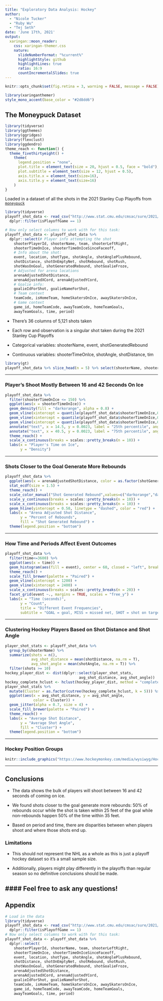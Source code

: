 ```yaml
---
title: "Exploratory Data Analysis: Hockey"
author: 
  - "Nicole Tucker"
  - "Ruby Wu"
  - "Tej Seth"
date: 'June 17th, 2021'
output:
  xaringan::moon_reader:
    css: xaringan-themer.css
    nature:
      slideNumberFormat: "%current%"
      highlightStyle: github
      highlightLines: true
      ratio: 16:9
      countIncrementalSlides: true
---
```


```r
knitr::opts_chunk$set(fig.retina = 3, warning = FALSE, message = FALSE)
```

```r
library(xaringanthemer)
style_mono_accent(base_color = "#2d8dd6")
```

## The Moneypuck Dataset

```r
library(tidyverse)
library(ggthemes)
library(ggridges)
library(flexclust)
library(ggdendro)
theme_reach <- function() {
  theme_fivethirtyeight() +
    theme(
      legend.position = "none",
      plot.title = element_text(size = 20, hjust = 0.5, face = "bold"),
      plot.subtitle = element_text(size = 12, hjust = 0.5),
      axis.title.x = element_text(size=16),
      axis.title.y = element_text(size=16)
    )
}
```

Loaded in a dataset of all the shots in the 2021 Stanley Cup Playoffs from [`moneypuck`](http://www.stat.cmu.edu/cmsac/sure/2021/materials/data/xy_examples/moneypuck_shots_2020.csv)

```r
library(tidyverse)
playoff_shot_data <- read_csv("http://www.stat.cmu.edu/cmsac/sure/2021/materials/data/xy_examples/moneypuck_shots_2020.csv") %>%
  dplyr::filter(isPlayoffGame == 1)
```

```r
# Now only select columns to work with for this task:
playoff_shot_data <- playoff_shot_data %>%
  dplyr::select(# Player info attempting the shot
    shooterPlayerId, shooterName, team, shooterLeftRight, 
    shooterTimeOnIce, shooterTimeOnIceSinceFaceoff,
    # Info about the shot:
    event, location, shotType, shotAngle, shotAnglePlusRebound, 
    shotDistance, shotOnEmptyNet, shotRebound, shotRush, 
    shotWasOnGoal, shotGeneratedRebound, shotGoalieFroze,
    # Adjusted for arena locations
    arenaAdjustedShotDistance, 
    arenaAdjustedXCord, arenaAdjustedYCord,
    # Goalie info:
    goalieIdForShot, goalieNameForShot,
    # Team context
    teamCode, isHomeTeam, homeSkatersOnIce, awaySkatersOnIce,
    # Game context
    game_id, homeTeamCode, awayTeamCode, homeTeamGoals,
    awayTeamGoals, time, period)
```
* There's 36 columns of 5,121 shots taken

* Each row and observation is a singular shot taken during the 2021 Stanley Cup Playoffs

* Categorical variables: shooterName, event, shotGeneratedRebound

* Continuous variables: shooterTimeOnIce, shotAngle, shotDistance, tim

```r
library(gt)
playoff_shot_data %>% slice_head(n = 5) %>% select(shooterName, shooterTimeOnIce, event, shotType, shotAngle, shotDistance, teamCode, time, period) %>% gt()
```
---

### Player's Shoot Mostly Between 16 and 42 Seconds On Ice

```r
playoff_shot_data %>%
  filter(shooterTimeOnIce <= 150) %>%
  ggplot(aes(x = shooterTimeOnIce)) +
  geom_density(fill = "darkorange", alpha = 0.8) +
  geom_vline(xintercept = quantile(playoff_shot_data$shooterTimeOnIce,0.25), linetype = "dashed") +
  geom_vline(xintercept = quantile(playoff_shot_data$shooterTimeOnIce,0.50), linetype = "dashed") +
  geom_vline(xintercept = quantile(playoff_shot_data$shooterTimeOnIce,0.75), linetype = "dashed") +
  annotate("text", x = 14.5, y = 0.0023, label = "25th percentile", angle = 90) +
  annotate("text", x = 40.5, y = 0.0023, label = "75th percentile", angle = 90) +
  theme_reach() +
  scale_x_continuous(breaks = scales::pretty_breaks(n = 10)) +
  labs(x = "Player's Time on Ice",
       y = "Density")
```

---

### Shots Closer to the Goal Generate More Rebounds

```r
playoff_shot_data %>%
  ggplot(aes(x = arenaAdjustedShotDistance, color = as.factor(shotGeneratedRebound))) +
  stat_ecdf(size = 1.5) +
  theme_reach() +
  scale_color_manual("Shot Generated Rebound",values=c("darkorange","darkblue")) +
  scale_y_continuous(breaks = scales::pretty_breaks(n = 10)) +
  scale_x_continuous(breaks = scales::pretty_breaks(n = 10)) +
  geom_hline(yintercept = 0.50, linetype = "dashed", color = "red") +
  labs(x = "Arena Adjusted Shot Distance",
       y = "Percent of Rebounds",
       fill = "Shot Generated Rebound") +
  theme(legend.position = "bottom")
```

---

### How Time and Periods Affect Event Outcomes

```r
playoff_shot_data %>%
  filter(time<=3600) %>% 
  ggplot(aes(x = time)) + 
  geom_histogram(aes(fill = event), center = 60, closed = "left", breaks = seq(0, 3600, 120)) +
  theme_reach() +
  scale_fill_brewer(palette = "Paired") +
  geom_vline(xintercept = 1200) +
  geom_vline(xintercept = 2400) +
  scale_x_continuous(breaks = scales::pretty_breaks(n = 20)) +
  facet_grid(event ~., margins = TRUE, scales = "free_y") +
  labs(x = "Time (seconds)",
       y = "Count",
       title = "Different Event Frequencies",
       subtitle = "GOAL = goal, MISS = missed net, SHOT = shot on target") 
```

---

### Clustering Hockey Players Based on Shot Distance and Shot Angle

```r
player_shot_stats <- playoff_shot_data %>%
  group_by(shooterName) %>%
  summarize(shots = n(),
            avg_shot_distance = mean(shotDistance, na.rm = T),
            avg_shot_angle = mean(shotAngle, na.rm = T)) %>%
  filter(shots >= 10)
hockey_player_dist <- dist(dplyr::select(player_shot_stats,
                                  avg_shot_distance, avg_shot_angle))
hockey_complete_hclust <- hclust(hockey_player_dist, method = "complete")
player_shot_stats %>%
  mutate(Cluster = as.factor(cutree(hockey_complete_hclust, k = 5))) %>%
  ggplot(aes(x = avg_shot_distance, y = avg_shot_angle,
             color = Cluster)) +
  geom_jitter(alpha = 0.7, size = 4) + 
  scale_fill_brewer(palette = "Paired") +
  theme_reach() +
  labs(x = "Average Shot Distance",
       y = "Average Shot Angle",
       fill = "Cluster") +
  theme(legend.position = "bottom")
```

---

### Hockey Position Groups

```r
knitr::include_graphics("https://www.hockeymonkey.com/media/wysiwyg/Hockey/guides/diagram-of-hockey-positions_2_.png")
```

---

## Conclusions

* The data shows the bulk of players will shoot between 16 and 42 seconds of coming on ice. 

* We found shots closer to the goal generate more rebounds: 50% of rebounds occur while the shot is taken within 25 feet of the goal while non-rebounds happen 50% of the time within 35 feet. 

* Based on period and time, there are disparities between when players shoot and where those shots end up.

### Limitations

* This should not represent the NHL as a whole as this is just a playoff hockey dataset so it's a small sample size. 

* Additionally, players might play differently in the playoffs than regular season so no definitive conclusions should be made.

#### Feel free to ask any questions! 
---

## Appendix

```r
# Load in the data
library(tidyverse)
playoff_shot_data <- read_csv("http://www.stat.cmu.edu/cmsac/sure/2021/materials/data/xy_examples/moneypuck_shots_2020.csv") %>%
  dplyr::filter(isPlayoffGame == 1)
# Now only select columns to work with for this task:
playoff_shot_data <- playoff_shot_data %>%
  dplyr::select(
    shooterPlayerId, shooterName, team, shooterLeftRight, 
    shooterTimeOnIce, shooterTimeOnIceSinceFaceoff,
    event, location, shotType, shotAngle, shotAnglePlusRebound, 
    shotDistance, shotOnEmptyNet, shotRebound, shotRush, 
    shotWasOnGoal, shotGeneratedRebound, shotGoalieFroze,
    arenaAdjustedShotDistance, 
    arenaAdjustedXCord, arenaAdjustedYCord,
    goalieIdForShot, goalieNameForShot,
    teamCode, isHomeTeam, homeSkatersOnIce, awaySkatersOnIce,
    game_id, homeTeamCode, awayTeamCode, homeTeamGoals,
    awayTeamGoals, time, period)
```